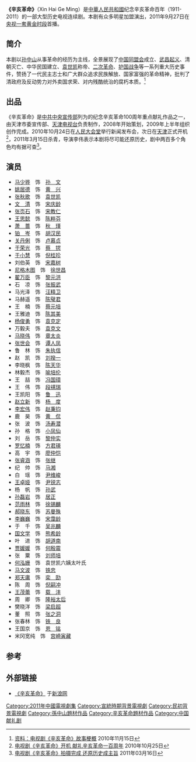 {{电视节目信息框
| 名稱 = 辛亥革命
| 英文名稱 =''Xin Hai Ge Ming''
| 原名 = 
| 圖片 = [[File:Xin_Han_Ge_Ming.jpg|260px]]
| 圖說 = 电视剧海报
| 分類 = 历史、革命
| 原創者 =
| 編劇 = [[王朝柱|王朝柱]]
| 導演 = 总导演：[[唐国强|唐国强]]<br>李伟、海涛
| 演出 =[[马少骅|马少骅]]、[[张秋歌|张秋歌]]、[[姚居德|姚居德]]、[[马晓伟_(演员)|马晓伟]]
| 配音 = 
| 旁白 = 
| 主題曲 =
| 片尾曲 =
| 作曲 = 苏聪
| 國家 = {{PRC}}
| 語言 = [[普通话|普通话]]
| 季數 = 
| 集數 = 41集
| 每集列表 = 
| 製片人 =倪祖铭、孙杰、郑巧 
| 執行製片 = 
| 制作公司 =天津市委宣传部<br>[[天津电视台|天津电视台]]
| 拍攝地 = {{CHN}}[[天津市|天津市]]
| 制作年份 =2010年12月25日-2011年3月15日
| 攝像 = 孙治平、纪伟 
| 每集長 = 
| 頻道 =
| 電視網 =[[央视一套|央视一套]]
| 視頻制式 =
| 音頻制式 = 
| 首播國家 = {{CHN}}
| 開始 = {{start_date|2011|9|27}}
| 結束 ={{end_date|2011|10|21}}
| 先於 = 
| 後於 = 
| 相關劇集 = 
| 官方網站 =
}}
'''《辛亥革命》'''（Xin Hai Ge Ming）是[[中華人民共和國|中華人民共和國]]纪念辛亥革命百年（1911-2011）的一部大型历史电视连续剧。本剧有众多明星加盟演出，2011年9月27日在[[央视一套|央视一套]][[黄金时段|黄金时段]]首播。

== 简介 ==
本剧以[[孙中山|孙中山]]从事革命的经历为主线，全景展现了[[中国同盟会|中国同盟会]]成立、[[武昌起义|武昌起义]]、清朝灭亡、中华民国建立、[[袁世凯|袁世凯]]称帝、[[二次革命|二次革命]]、[[护国战争|护国战争]]等一系列重大历史事件，赞扬了一代民主志士和广大群众追求民族解放、国家富强的革命精神，批判了清政府及反动势力对外卖国求荣、对内残酷统治的腐朽本质。<ref>[http://ent.sina.com.cn/v/2010-11-15/21333147020.shtml 资料：电视剧《辛亥革命》故事梗概] 2010年11月15日</ref>

== 出品 ==
《辛亥革命》是[[中共中央宣传部|中共中央宣传部]]列为的纪念辛亥革命100周年重点献礼作品之一，由天津市委宣传部、[[天津电视台|天津电视台]]负责制作，2008年开始策划，2009年上半年组织创作完成。2010年10月24日在[[人民大会堂|人民大会堂]]举行新闻发布会，次日在[[天津市|天津]]正式开机<ref>[http://www.chinanews.com/cul/2010/10-25/2609877.shtml 电视剧《辛亥革命》开机 献礼辛亥革命一百周年] 2010年10月25日</ref>，2011年3月15日杀青，导演李伟表示本剧将尽可能还原历史，剧中两百多个角色均有据可查<ref>[http://ent.163.com/11/0316/01/6V7TMN7N00032DGD.html 电视剧《辛亥革命》拍摄完成 还原历史成主旨] {{Wayback|url=http://ent.163.com/11/0316/01/6V7TMN7N00032DGD.html |date=20120406203112 }} 2011年03月16日</ref>。

== 演员 ==
* [[马少骅|马少骅]]　饰　[[孙文|孙　文]]
* [[姚居德|姚居德]]　饰　[[黄兴|黄　兴]]
* [[张秋歌|张秋歌]]　饰　[[袁世凯|袁世凯]]
* [[文清|文　清]]　饰　[[宋庆龄|宋庆龄]]
* [[张页石|张页石]]　饰　[[宋教仁|宋教仁]]
* [[王思懿|王思懿]]　饰　[[陈粹芬|陈粹芬]]
* [[萧蔷|萧　蔷]]　饰　[[秋瑾|秋　瑾]]
* [[铂岑|铂　岑]]　饰　[[胡汉民|胡汉民]]
* [[关丹俐|关丹俐]]　饰　[[卢慕贞|卢慕贞]]
* [[于荣光|于荣光]]　饰　[[蔡锷|蔡　锷]]
* [[于小慧|于小慧]]　饰　[[倪桂珍|倪桂珍]]
* 刘伯英　饰　[[宋嘉树|宋嘉树]]
* [[尼格木图|尼格木图]]　饰　[[徐世昌|徐世昌]]
* [[翟万臣|翟万臣]]　饰　[[黎元洪|黎元洪]]
* 石　凉　饰　[[张振武|张振武]]
* 马光泽　饰　[[汪精卫|汪精卫]]
* 马赫遥　饰　[[陈璧君|陈璧君]]
* 王　楠　饰　[[蔡元培|蔡元培]]
* 王雅迪　饰　[[陈其美|陈其美]]
* [[杨俊勇|杨俊勇]]　饰　[[袁克定|袁克定]]
* 万毅夫　饰　[[袁克文|袁克文]]
* [[马晓伟_(演员)|马晓伟]]　饰　[[章太炎|章太炎]]
* [[张世会|张世会]]　饰　[[谭人凤|谭人凤]]
* 鲁　林　饰　[[朱执信|朱执信]]
* 赵　凯　饰　[[刘揆一|刘揆一]]
* 李晓枫　饰　[[陈天华|陈天华]]
* 林毅杰　饰　[[喻培伦|喻培伦]]
* 王　喆　饰　[[冯国璋|冯国璋]]
* 王　伟　饰　[[段祺瑞|段褀瑞]]
* 王凯阳　饰　[[鲁迅|鲁　迅]]
* [[赵立新|赵立新]]　饰　[[杨度|杨　度]]
* [[李宏伟|李宏伟]]　饰　[[赵秉钧|赵秉钧]]
* 鹿　昊　饰　[[黄侃|黄　侃]]
* 张　波　饰　[[汤寿潜|汤寿潜]]
* 孙　格　饰　[[小凤仙|小凤仙]]
* 刘　岳　饰　[[黎仲实|黎仲实]]
* [[罗忆楠|罗忆楠]]　饰　[[方君瑛|方君瑛]]
* 高　宇　饰　[[廖仲恺|廖仲恺]]
* [[张睿涵|张睿涵]]　饰　[[张继_(中华民国)|张继]]
* 纪　帅　饰　[[马湘|马湘]]
* 白　瑶　饰　[[尹维峻|尹维峻]]
* [[王卓娅|王卓娅]]　饰　[[尹锐志|尹锐志]]
* 杨　帆　饰　[[孙武_(民国)|孙武]]
* [[孙磊岩|孙磊岩]]　饰　[[居正|居正]]
* [[范雨林|范雨林]]　饰　[[徐锡麟|徐锡麟]]
* [[郝晓东|郝晓东]]　饰　[[苏曼殊|苏曼殊]]
* [[李巍巍|李巍巍]]　饰　[[宋霭龄|宋霭龄]]
* 于　千　饰　[[吴兆麟_(1882年)|吴兆麟]]
* [[国文学|国文学]]　饰　[[熊希龄|熊希龄]]
* 叶　进　饰　[[胡道南|胡道南]]
* [[贾媛媛|贾媛媛]]　饰　[[何殷震|何殷震]]
* 张　粟　饰　[[刘师培|刘师培]]
* [[何泓姗|何泓姗]]　饰　袁世凯六姨太叶氏
* [[马文波|马文波]]　饰　[[铁忠|铁忠]]
* [[郑天庸|郑天庸]]　饰　[[奕劻|奕　劻]]
* 陈　周　饰　[[倪嗣冲|倪嗣冲]]
* [[王茂蕾|王茂蕾]]　饰　[[载沣|载　沣]]
* 周　卿　饰　[[隆裕太后|隆裕太后]]
* 樊晓洋　饰　[[梁启超|梁启超]]
* 董　照　饰　[[张之洞|张之洞]]
* 张春林　饰　[[铁良|铁　良]]
* 王国京　饰　[[恩铭|恩　铭]]
* 米冈宽纯　饰　[[宫崎寅藏|宫崎寅藏]]

== 参考 ==
{{reflist}}

== 外部链接 ==
* [http://ent.sina.com.cn/f/v/xinhgm/ 《辛亥革命》] 于[[新浪网|新浪网]]

{{電視節目的變遷
|電視台={{CHN}} [[央视一套|央视一套]]
|播放檔次=[[黄金剧场|黄金剧场]] 周一到周日 20:00 - 22:00
|節目名稱=辛亥革命<br>(2011.9.27 - 2011.10.21)
|上一節目=[[夏妍的秋天|夏妍的秋天]]<br>(2011.9.11 - 2011.9.26)
|下一節目=[[下海|下海]]<br>(2011.10.22 - 2011.11.9)
}}
{{2011年中國大陸古裝/民初電視劇|nocat}}
{{央视一套电视剧}}
{{央视八套电视剧}}
{{DEFAULTSORT:X辛}}
[[Category:2011年中國電視劇集|Category:2011年中國電視劇集]]
[[Category:宣統時期背景電視劇|Category:宣統時期背景電視劇]]
[[Category:民初背景電視劇|Category:民初背景電視劇]]
[[Category:孫中山題材作品|Category:孫中山題材作品]]
[[Category:辛亥革命題材作品|Category:辛亥革命題材作品]]
[[Category:中国献礼剧|Category:中国献礼剧]]